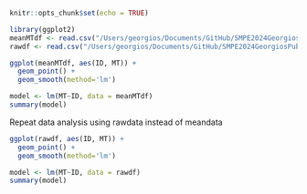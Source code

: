 ```r
knitr::opts_chunk$set(echo = TRUE)
```

```r
library(ggplot2)
meanMTdf <- read.csv("/Users/georgios/Documents/GitHub/SMPE2024GeorgiosPublic/Lecture3(17Oct)/MYm2r_pointingxp/MYdata/MYMeanMT.csv")
rawdf <- read.csv("/Users/georgios/Documents/GitHub/SMPE2024GeorgiosPublic/Lecture3(17Oct)/MYm2r_pointingxp/MYdata/MYRawData.csv")
```

```r
ggplot(meanMTdf, aes(ID, MT)) +
  geom_point() +
  geom_smooth(method='lm')
```

```r
model <- lm(MT~ID, data = meanMTdf)
summary(model)
```
Repeat data analysis using rawdata instead of meandata
```r
ggplot(rawdf, aes(ID, MT)) +
  geom_point() +
  geom_smooth(method='lm')
```

```r
model <- lm(MT~ID, data = rawdf)
summary(model)
```




